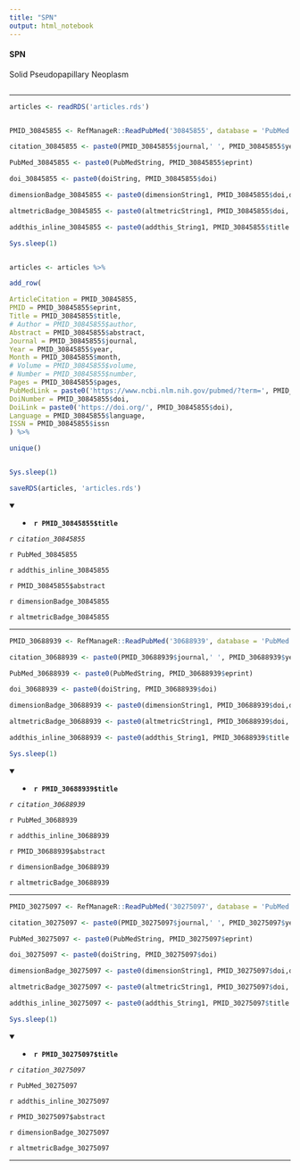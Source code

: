 ```yaml
---
title: "SPN"
output: html_notebook
---
```



#### SPN

Solid Pseudopapillary Neoplasm

```r
```



---

```r

articles <- readRDS('articles.rds')


PMID_30845855 <- RefManageR::ReadPubMed('30845855', database = 'PubMed')

citation_30845855 <- paste0(PMID_30845855$journal,' ', PMID_30845855$year, ' ', PMID_30845855$month,';', PMID_30845855$volume,'(', PMID_30845855$number,'):', PMID_30845855$pages)

PubMed_30845855 <- paste0(PubMedString, PMID_30845855$eprint)

doi_30845855 <- paste0(doiString, PMID_30845855$doi)

dimensionBadge_30845855 <- paste0(dimensionString1, PMID_30845855$doi,dimensionString2)

altmetricBadge_30845855 <- paste0(altmetricString1, PMID_30845855$doi, altmetricString2 )

addthis_inline_30845855 <- paste0(addthis_String1, PMID_30845855$title , " PMID: 30845855 " , addthis_String2)

Sys.sleep(1)


articles <- articles %>%

add_row(

ArticleCitation = PMID_30845855,
PMID = PMID_30845855$eprint,
Title = PMID_30845855$title,
# Author = PMID_30845855$author,
Abstract = PMID_30845855$abstract,
Journal = PMID_30845855$journal,
Year = PMID_30845855$year,
Month = PMID_30845855$month,
# Volume = PMID_30845855$volume,
# Number = PMID_30845855$number,
Pages = PMID_30845855$pages,
PubMedLink = paste0('https://www.ncbi.nlm.nih.gov/pubmed/?term=', PMID_30845855$eprint),
DoiNumber = PMID_30845855$doi,
DoiLink = paste0('https://doi.org/', PMID_30845855$doi),
Language = PMID_30845855$language,
ISSN = PMID_30845855$issn
) %>%

unique()


Sys.sleep(1)

saveRDS(articles, 'articles.rds')

```

<details open> <summary>
- **`r PMID_30845855$title`**
</summary> 

*`r citation_30845855`*

`r PubMed_30845855`

`r addthis_inline_30845855`

`r PMID_30845855$abstract`

<!-- `r doi_30845855` -->

`r dimensionBadge_30845855`

`r altmetricBadge_30845855`

</details>

---

```r

PMID_30688939 <- RefManageR::ReadPubMed('30688939', database = 'PubMed')

citation_30688939 <- paste0(PMID_30688939$journal,' ', PMID_30688939$year, ' ', PMID_30688939$month,';', PMID_30688939$volume,'(', PMID_30688939$number,'):', PMID_30688939$pages)

PubMed_30688939 <- paste0(PubMedString, PMID_30688939$eprint)

doi_30688939 <- paste0(doiString, PMID_30688939$doi)

dimensionBadge_30688939 <- paste0(dimensionString1, PMID_30688939$doi,dimensionString2)

altmetricBadge_30688939 <- paste0(altmetricString1, PMID_30688939$doi, altmetricString2 )

addthis_inline_30688939 <- paste0(addthis_String1, PMID_30688939$title , " PMID: 30688939 " , addthis_String2)

Sys.sleep(1)


```

<details open> <summary>
- **`r PMID_30688939$title`**
</summary> 

*`r citation_30688939`*

`r PubMed_30688939`

`r addthis_inline_30688939`

`r PMID_30688939$abstract`

<!-- `r doi_30688939` -->

`r dimensionBadge_30688939`

`r altmetricBadge_30688939`

</details>

---

```r

PMID_30275097 <- RefManageR::ReadPubMed('30275097', database = 'PubMed')

citation_30275097 <- paste0(PMID_30275097$journal,' ', PMID_30275097$year, ' ', PMID_30275097$month,';', PMID_30275097$volume,'(', PMID_30275097$number,'):', PMID_30275097$pages)

PubMed_30275097 <- paste0(PubMedString, PMID_30275097$eprint)

doi_30275097 <- paste0(doiString, PMID_30275097$doi)

dimensionBadge_30275097 <- paste0(dimensionString1, PMID_30275097$doi,dimensionString2)

altmetricBadge_30275097 <- paste0(altmetricString1, PMID_30275097$doi, altmetricString2 )

addthis_inline_30275097 <- paste0(addthis_String1, PMID_30275097$title , " PMID: 30275097 " , addthis_String2)

Sys.sleep(1)

```

<details open> <summary>
- **`r PMID_30275097$title`**
</summary> 

*`r citation_30275097`*

`r PubMed_30275097`

`r addthis_inline_30275097`

`r PMID_30275097$abstract`

<!-- `r doi_30275097` -->

`r dimensionBadge_30275097`

`r altmetricBadge_30275097`

</details>


---

